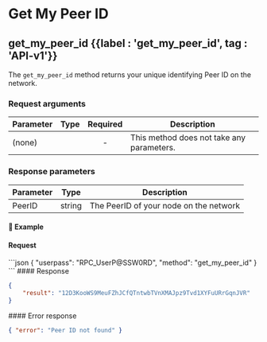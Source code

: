 
# Get My Peer ID

## get\_my\_peer\_id {{label : 'get_my_peer_id', tag : 'API-v1'}}

The `get_my_peer_id` method returns your unique identifying Peer ID on the network.

### Request arguments

| Parameter | Type | Required | Description                               |
| --------- | ---- | :------: | ----------------------------------------- |
| (none)    |      |     -    | This method does not take any parameters. |

### Response parameters

| Parameter | Type   | Description                            |
| --------- | ------ | -------------------------------------- |
| PeerID    | string | The PeerID of your node on the network |

#### 📌 Example

#### Request

<CodeGroup title="get_my_peer_id" tag="POST" label="get_my_peer_id" mm2MethodDecorate="true">
  ```json
  {
    "userpass": "RPC_UserP@SSW0RD",
    "method": "get_my_peer_id"
  }
  ```
</CodeGroup>

<CollapsibleSection expandedText="Hide Response" collapsedText="Show Response">
  #### Response

  ```json
  {
      "result": "12D3KooWS9MeuFZhJCfQTntwbTVnXMAJpz9Tvd1XYFuURrGqnJVR"
  }
  ```
</CollapsibleSection>

<CollapsibleSection expandedText="Hide Error Response" collapsedText="Show Error Response">
  #### Error response

  ```json
  { "error": "Peer ID not found" }
  ```
</CollapsibleSection>
